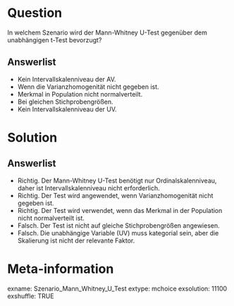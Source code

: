 Question
========
In welchem Szenario wird der Mann-Whitney U-Test gegenüber dem unabhängigen t-Test bevorzugt?

Answerlist
----------
* Kein Intervallskalenniveau der AV.
* Wenn die Varianzhomogenität nicht gegeben ist.
* Merkmal in Population nicht normalverteilt.
* Bei gleichen Stichprobengrößen.
* Kein Intervallskalenniveau der UV.

Solution
========
Answerlist
----------
* Richtig. Der Mann-Whitney U-Test benötigt nur Ordinalskalenniveau, daher ist Intervallskalenniveau nicht erforderlich.
* Richtig. Der Test wird angewendet, wenn Varianzhomogenität nicht gegeben ist.
* Richtig. Der Test wird verwendet, wenn das Merkmal in der Population nicht normalverteilt ist.
* Falsch. Der Test ist nicht auf gleiche Stichprobengrößen angewiesen.
* Falsch. Die unabhängige Variable (UV) muss kategorial sein, aber die Skalierung ist nicht der relevante Faktor.

Meta-information
================
exname: Szenario_Mann_Whitney_U_Test
extype: mchoice 
exsolution: 11100
exshuffle: TRUE

